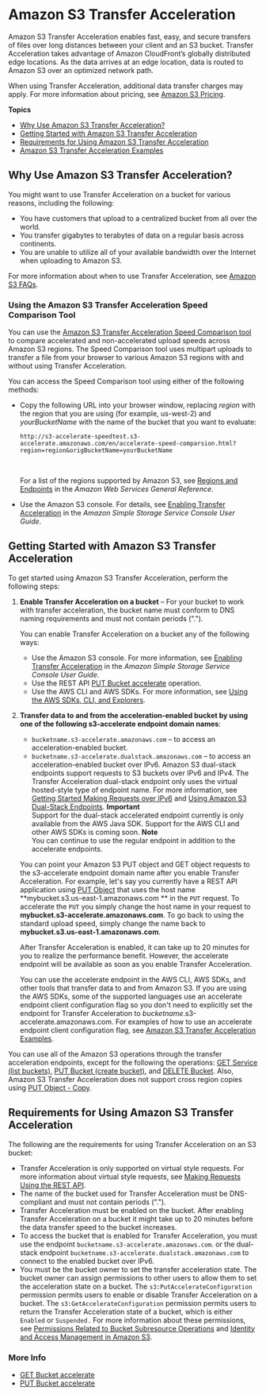 # Amazon S3 Transfer Acceleration<a name="transfer-acceleration"></a>

Amazon S3 Transfer Acceleration enables fast, easy, and secure transfers of files over long distances between your client and an S3 bucket\. Transfer Acceleration takes advantage of Amazon CloudFront’s globally distributed edge locations\. As the data arrives at an edge location, data is routed to Amazon S3 over an optimized network path\.

When using Transfer Acceleration, additional data transfer charges may apply\. For more information about pricing, see [Amazon S3 Pricing](https://aws.amazon.com/s3/pricing/)\.

**Topics**
+ [Why Use Amazon S3 Transfer Acceleration?](#transfer-acceleration-why-use)
+ [Getting Started with Amazon S3 Transfer Acceleration](#transfer-acceleration-getting-started)
+ [Requirements for Using Amazon S3 Transfer Acceleration](#transfer-acceleration-requirements)
+ [Amazon S3 Transfer Acceleration Examples](transfer-acceleration-examples.md)

## Why Use Amazon S3 Transfer Acceleration?<a name="transfer-acceleration-why-use"></a>

You might want to use Transfer Acceleration on a bucket for various reasons, including the following:
+ You have customers that upload to a centralized bucket from all over the world\.
+ You transfer gigabytes to terabytes of data on a regular basis across continents\.
+ You are unable to utilize all of your available bandwidth over the Internet when uploading to Amazon S3\.

For more information about when to use Transfer Acceleration, see [Amazon S3 FAQs](https://aws.amazon.com/s3/faqs/#s3ta)\.

### Using the Amazon S3 Transfer Acceleration Speed Comparison Tool<a name="transfer-acceleration-speed-comparison"></a>

You can use the [Amazon S3 Transfer Acceleration Speed Comparison tool](http://s3-accelerate-speedtest.s3-accelerate.amazonaws.com/en/accelerate-speed-comparsion.html) to compare accelerated and non\-accelerated upload speeds across Amazon S3 regions\. The Speed Comparison tool uses multipart uploads to transfer a file from your browser to various Amazon S3 regions with and without using Transfer Acceleration\.

You can access the Speed Comparison tool using either of the following methods:
+ Copy the following URL into your browser window, replacing *region* with the region that you are using \(for example, us\-west\-2\) and *yourBucketName* with the name of the bucket that you want to evaluate: 

  `http://s3-accelerate-speedtest.s3-accelerate.amazonaws.com/en/accelerate-speed-comparsion.html?region=region&origBucketName=yourBucketName` 

   

  For a list of the regions supported by Amazon S3, see [Regions and Endpoints](https://docs.aws.amazon.com/general/latest/gr/s3.html) in the *Amazon Web Services General Reference*\.
+ Use the Amazon S3 console\. For details, see [Enabling Transfer Acceleration](https://docs.aws.amazon.com/AmazonS3/latest/user-guide/enable-transfer-acceleration.html) in the *Amazon Simple Storage Service Console User Guide*\.

## Getting Started with Amazon S3 Transfer Acceleration<a name="transfer-acceleration-getting-started"></a>

To get started using Amazon S3 Transfer Acceleration, perform the following steps:

1. **Enable Transfer Acceleration on a bucket** – For your bucket to work with transfer acceleration, the bucket name must conform to DNS naming requirements and must not contain periods \("\."\)\. 

   You can enable Transfer Acceleration on a bucket any of the following ways:
   + Use the Amazon S3 console\. For more information, see [Enabling Transfer Acceleration](https://docs.aws.amazon.com/AmazonS3/latest/user-guide/enable-transfer-acceleration.html) in the *Amazon Simple Storage Service Console User Guide*\.
   + Use the REST API [PUT Bucket accelerate](https://docs.aws.amazon.com/AmazonS3/latest/API/RESTBucketPUTaccelerate.html) operation\.
   + Use the AWS CLI and AWS SDKs\. For more information, see [Using the AWS SDKs, CLI, and Explorers](UsingAWSSDK.md)\. 

1. **Transfer data to and from the acceleration\-enabled bucket by using one of the following s3\-accelerate endpoint domain names**:
   + `bucketname.s3-accelerate.amazonaws.com` – to access an acceleration\-enabled bucket\. 
   + `bucketname.s3-accelerate.dualstack.amazonaws.com` – to access an acceleration\-enabled bucket over IPv6\. Amazon S3 dual\-stack endpoints support requests to S3 buckets over IPv6 and IPv4\. The Transfer Acceleration dual\-stack endpoint only uses the virtual hosted\-style type of endpoint name\. For more information, see [Getting Started Making Requests over IPv6](ipv6-access.md#ipv6-access-getting-started) and [Using Amazon S3 Dual\-Stack Endpoints](dual-stack-endpoints.md)\. 
**Important**  
Support for the dual\-stack accelerated endpoint currently is only available from the AWS Java SDK\. Support for the AWS CLI and other AWS SDKs is coming soon\.
**Note**  
You can continue to use the regular endpoint in addition to the accelerate endpoints\.

   You can point your Amazon S3 PUT object and GET object requests to the s3\-accelerate endpoint domain name after you enable Transfer Acceleration\. For example, let's say you currently have a REST API application using [PUT Object](https://docs.aws.amazon.com/AmazonS3/latest/API/RESTObjectPUT.html) that uses the host name **mybucket\.s3\.us\-east\-1\.amazonaws\.com ** in the `PUT` request\. To accelerate the `PUT` you simply change the host name in your request to **mybucket\.s3\-accelerate\.amazonaws\.com**\. To go back to using the standard upload speed, simply change the name back to **mybucket\.s3\.us\-east\-1\.amazonaws\.com**\.

   After Transfer Acceleration is enabled, it can take up to 20 minutes for you to realize the performance benefit\. However, the accelerate endpoint will be available as soon as you enable Transfer Acceleration\.

   You can use the accelerate endpoint in the AWS CLI, AWS SDKs, and other tools that transfer data to and from Amazon S3\. If you are using the AWS SDKs, some of the supported languages use an accelerate endpoint client configuration flag so you don't need to explicitly set the endpoint for Transfer Acceleration to *bucketname*\.s3\-accelerate\.amazonaws\.com\. For examples of how to use an accelerate endpoint client configuration flag, see [Amazon S3 Transfer Acceleration Examples](transfer-acceleration-examples.md)\.

You can use all of the Amazon S3 operations through the transfer acceleration endpoints, except for the following the operations: [GET Service \(list buckets\)](https://docs.aws.amazon.com/AmazonS3/latest/API/RESTServiceGET.html), [PUT Bucket \(create bucket\)](https://docs.aws.amazon.com/AmazonS3/latest/API/RESTBucketPUT.html), and [DELETE Bucket](https://docs.aws.amazon.com/AmazonS3/latest/API/RESTBucketDELETE.html)\. Also, Amazon S3 Transfer Acceleration does not support cross region copies using [PUT Object \- Copy](https://docs.aws.amazon.com/AmazonS3/latest/API/RESTObjectCOPY.html)\. 

## Requirements for Using Amazon S3 Transfer Acceleration<a name="transfer-acceleration-requirements"></a>

The following are the requirements for using Transfer Acceleration on an S3 bucket:
+ Transfer Acceleration is only supported on virtual style requests\. For more information about virtual style requests, see [Making Requests Using the REST API](RESTAPI.md)\. 
+ The name of the bucket used for Transfer Acceleration must be DNS\-compliant and must not contain periods \("\."\)\.
+ Transfer Acceleration must be enabled on the bucket\. After enabling Transfer Acceleration on a bucket it might take up to 20 minutes before the data transfer speed to the bucket increases\.
+ To access the bucket that is enabled for Transfer Acceleration, you must use the endpoint `bucketname.s3-accelerate.amazonaws.com`\. or the dual\-stack endpoint `bucketname.s3-accelerate.dualstack.amazonaws.com` to connect to the enabled bucket over IPv6\. 
+ You must be the bucket owner to set the transfer acceleration state\. The bucket owner can assign permissions to other users to allow them to set the acceleration state on a bucket\. The `s3:PutAccelerateConfiguration` permission permits users to enable or disable Transfer Acceleration on a bucket\. The `s3:GetAccelerateConfiguration` permission permits users to return the Transfer Acceleration state of a bucket, which is either `Enabled` or `Suspended.` For more information about these permissions, see [Permissions Related to Bucket Subresource Operations](using-with-s3-actions.md#using-with-s3-actions-related-to-bucket-subresources) and [Identity and Access Management in Amazon S3](s3-access-control.md)\.

### More Info<a name="transfer-acceleration-moreinfo"></a>
+ [GET Bucket accelerate](https://docs.aws.amazon.com/AmazonS3/latest/API/RESTBucketGETaccelerate.html)
+ [PUT Bucket accelerate](https://docs.aws.amazon.com/AmazonS3/latest/API/RESTBucketPUTaccelerate.html)